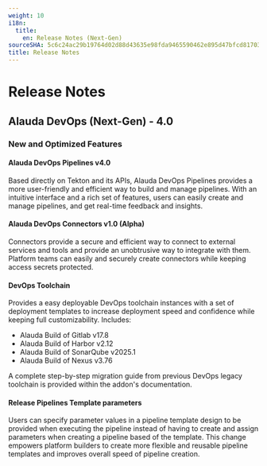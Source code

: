 ```yaml
---
weight: 10
i18n:
  title:
    en: Release Notes (Next-Gen)
sourceSHA: 5c6c24ac29b19764d02d88d43635e98fda9465590462e895d47bfcd81703629c
title: Release Notes
---
```


# Release Notes

## Alauda DevOps (Next-Gen) - 4.0

### New and Optimized Features

#### Alauda DevOps Pipelines v4.0

Based directly on Tekton and its APIs, Alauda DevOps Pipelines provides a more user-friendly and efficient way to build and manage pipelines. With an intuitive interface and a rich set of features, users can easily create and manage pipelines, and get real-time feedback and insights.

#### Alauda DevOps Connectors v1.0 (Alpha)

Connectors provide a secure and efficient way to connect to external services and tools and provide an unobtrusive way to integrate with them. Platform teams can easily and securely create connectors while keeping access secrets protected.

#### DevOps Toolchain

Provides a easy deployable DevOps toolchain instances with a set of deployment templates to increase deployment speed and confidence while keeping full customizability. Includes:

- Alauda Build of Gitlab v17.8
- Alauda Build of Harbor v2.12
- Alauda Build of SonarQube v2025.1
- Alauda Build of Nexus v3.76

A complete step-by-step migration guide from previous DevOps legacy toolchain is provided within the addon's documentation.

#### Release Pipelines Template parameters

Users can specify parameter values in a pipeline template design to be provided when executing the pipeline instead of having to create and assign parameters when creating a pipeline based of the template. This change empowers platform builders to create more flexible and reusable pipeline templates and improves overall speed of pipeline creation.
